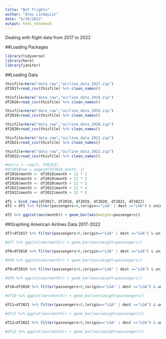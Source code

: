 ```yaml
---
title: "BoT Flights"
author: "Alex Lindquist"
date: "9/26/2022"
output: html_notebook
---
```


Dealing with flight data from 2017 to 2022

##Loading Packages
```r
library(tidyverse)
library(here)
library(janitor)
```

##Loading Data
```r
thisfile=here("data_raw","airline_data_2017.zip")
df2017=read_csv(thisfile) %>% clean_names()

thisfile=here("data_raw","airline_data_2018.zip")
df2018=read_csv(thisfile) %>% clean_names()

thisfile=here("data_raw","airline_data_2019.zip")
df2019=read_csv(thisfile) %>% clean_names()

thisfile=here("data_raw","airline_data_2020.zip")
df2020=read_csv(thisfile) %>% clean_names()

thisfile=here("data_raw","airline_data_2021.zip")
df2021=read_csv(thisfile) %>% clean_names()

thisfile=here("data_raw","airline_data_2022.zip")
df2022=read_csv(thisfile) %>% clean_names()
```

```r
#extra <- rep(1, 378253)
#df2018new = append(df2018.month, 1)
df2018$month <- df2018$month + 12 * 1
df2019$month <- df2019$month + 12 * 2
df2020$month <- df2020$month + 12 * 3
df2021$month <- df2021$month + 12 * 4
df2022$month <- df2022$month + 12 * 5

df1 = bind_rows(df2017, df2018, df2019, df2020, df2021, df2022)
df2 = df1 %>% filter(passengers>0,(origin=="LGA" | dest =="LGA") & unique_carrier_name == "American Airlines Inc.")

df2 %>% ggplot(aes(month)) + geom_bar(aes(weight=passengers))
```


##Graphing American Airlines Data 2017-2022
```r
df7=df2017 %>% filter(passengers>0,(origin=="LGA" | dest =="LGA") & unique_carrier_name == "American Airlines Inc.")

#df7 %>% ggplot(aes(month)) + geom_bar(aes(weight=passengers))

df8=df2018 %>% filter(passengers>0,(origin=="LGA" | dest =="LGA") & unique_carrier_name == "American Airlines Inc.")

#df8 %>% ggplot(aes(month)) + geom_bar(aes(weight=passengers))

df9=df2019 %>% filter(passengers>0,(origin=="LGA" | dest =="LGA") & unique_carrier_name == "American Airlines Inc.")

#df9 %>% ggplot(aes(month)) + geom_bar(aes(weight=passengers))

df10=df2020 %>% filter(passengers>0,(origin=="LGA" | dest =="LGA") & unique_carrier_name == "American Airlines Inc.")

#df10 %>% ggplot(aes(month)) + geom_bar(aes(weight=passengers))

df11=df2021 %>% filter(passengers>0,(origin=="LGA" | dest =="LGA") & unique_carrier_name == "American Airlines Inc.")

#df11 %>% ggplot(aes(month)) + geom_bar(aes(weight=passengers))

df12=df2022 %>% filter(passengers>0,(origin=="LGA" | dest =="LGA") & unique_carrier_name == "American Airlines Inc.")

#df12 %>% ggplot(aes(month)) + geom_bar(aes(weight=passengers))


```

